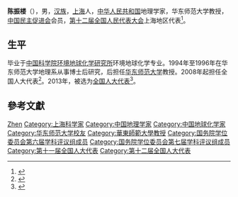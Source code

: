 '''陈振楼'''（{{bd|1964年||}}），男，[[汉族|汉族]]，[[上海|上海]]人，[[中华人民共和国|中华人民共和国]]地理学家，华东师范大学教授，[[中国民主促进会|中国民主促进会]]会员，[[第十二届全国人民代表大会|第十二届全国人民代表大会]]上海地区代表<ref>{{cite web|author=新华网|title=第十一届全国人大代表|url=http://news.xinhuanet.com/ziliao/2008-03/03/content_7708230.htm?node=36628|publisher=新华网|accessdate=2014-01-07|archive-date=2014-01-10|archive-url=https://web.archive.org/web/20140110211415/http://news.xinhuanet.com/ziliao/2008-03/03/content_7708230.htm?node=36628|dead-url=no}}</ref>。

== 生平 ==
毕业于[[中国科学院环境地球化学研究所|中国科学院环境地球化学研究所]]环境地球化学专业。1994年至1996年在华东师范大学地理系从事博士后研究，后担任[[华东师范大学|华东师范大学]]教授。2008年起担任全国人大代表<ref>{{cite news|title=全国人大代表信息-陈振楼|url= http://210.82.31.1:8084/delegate/viewDelegate.action?dbid=110669|accessdate=2013-04-05|newspaper=全国人大网|archive-url=https://web.archive.org/web/20140314102908/http://www.npc.gov.cn/delegate/viewDelegate.action?dbid=110669|archive-date=2014-03-14|dead-url=yes}}</ref>。2013年，被选为[[全国人大代表|全国人大代表]]<ref>{{cite news|title=全国人大代表信息-陈振楼|url= http://210.82.31.1:8084/delegate/viewDelegate.action?dbid=120647|accessdate=2013-03-28|newspaper=全国人大网|archive-url=https://web.archive.org/web/20140314103729/http://www.npc.gov.cn/delegate/viewDelegate.action?dbid=120647|archive-date=2014-03-14|dead-url=yes}}</ref>。

== 參考文獻 ==
{{reflist}}

{{国务院学位委员会第六届学科评议组/地理学}}
{{国务院学位委员会第七届学科评议组/地理学}}

{{Authority control}}
{{DEFAULTSORT:Chen}}
[[Category:陈姓|Zhen]]
[[Category:上海科学家|Category:上海科学家]]
[[Category:中国地理学家|Category:中国地理学家]]
[[Category:中国地球化学家|Category:中国地球化学家]]
[[Category:华东师范大学校友|Category:华东师范大学校友]]
[[Category:華東師範大學教授|Category:華東師範大學教授]]
[[Category:国务院学位委员会第六届学科评议组成员|Category:国务院学位委员会第六届学科评议组成员]]
[[Category:国务院学位委员会第七届学科评议组成员|Category:国务院学位委员会第七届学科评议组成员]]
[[Category:第十一届全国人大代表|Category:第十一届全国人大代表]]
[[Category:第十二届全国人大代表|Category:第十二届全国人大代表]]

{{中国政治人物小作品}}